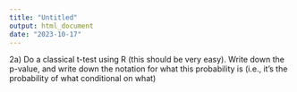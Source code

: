 ```yaml
---
title: "Untitled"
output: html_document
date: "2023-10-17"
---
```


2a) Do a classical t-test using R (this should be very easy). Write down the p-value, and write
down the notation for what this probability is (i.e., it’s the probability of what conditional
on what)

```r

```

